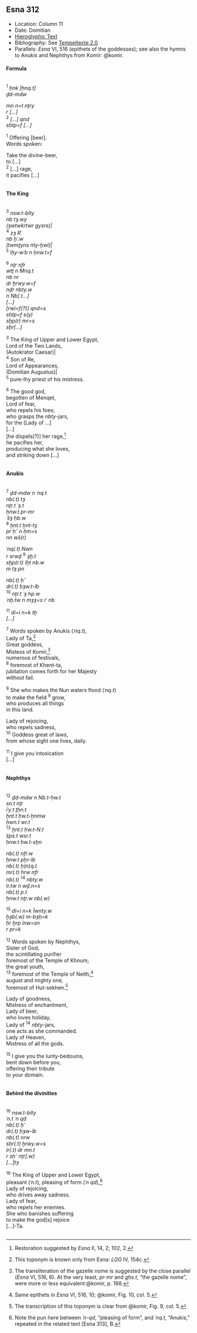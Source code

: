 ## Esna 312 {-}  

<style>  
  
  .col2 {  
    columns: 2 320px;         /* number of columns and width in pixels*/  
    -webkit-columns: 2 320px; /* chrome, safari */  
    -moz-columns: 2 320px;    /* firefox */  
    -webkit-column-break-inside: avoid;  
    -page-break-inside: avoid;  
    -break-inside: avoid;  
  }  
</style> 

- Location: Column 11
- Date: Domitian
- [Hieroglyphic Text](https://www.ifao.egnet.net/uploads/publications/enligne/Temples-Esna003.pdf#page=275){target="_blank"}
- Bibliography: See [Tempeltexte 2.0](http://www.tempeltexte.uni-tuebingen.de/portal/#/text-detail/1176){target="_blank"}
- Parallels: *Esna* VI, 516 (epithets of the goddesses); see also the hymns to Anukis and Nephthys from Komir: @komir.

#### Formula {-} 

<div class="col2">
  
^1^ *ḥnk [ḥnq.t]*  
*ḏd-mdw*  
   
*mn n=t nṯry*  
*r [...]*  
^2^ *[...] qnd*  
*sḥtp=f [...] *  
   
^1^ Offering [beer].  
Words spoken:  
  
Take the divine-beer,  
to [...]  
^2^ [...] rage,  
it pacifies [...]  
  
</div>
  
#### The King {-}
  
<div class="col2">

^3^ *nsw.t-bỉty*  
*nb tȝ.wy*  
*(ȝwtwkrtwr gysrs)|*  
^4^ *zȝ Rʿ*  
*nb ḫʿ.w*  
*(twmṯyns nty-ḫwỉ)|*  
^5^ *ỉḥy-wʿb n ḥnw.t=f*  
   
^6^ *nṯr nfr*  
*wtṯ n Mnq.t*  
*nb nr*  
*dr ḫrwy.w=f*  
*nḏr nbty.w*  
*n Nb[.t...]*  
*[...] *  
*[rwỉ=f(?)] qnd=s*  
*sḥtp=f s(y)*  
*sḫp(r) mr=s*  
*sḫr[...]*  
    
^3^ The King of Upper and Lower Egypt,  
Lord of the Two Lands,  
(Autokrator Caesar)|  
^4^ Son of Re,  
Lord of Appearances,  
(Domitian Augustus)|  
^5^ pure-Ihy priest of his mistress.  
    
^6^ The good god,    
begotten of Menqet,   
Lord of fear,    
who repels his foes;  
who grasps the *nbty*-jars,   
for the [Lady of ...]   
[...]  
[he dispels(?)] her rage,[^fn-312-1]  
he pacifies her,  
producing what she loves,  
and striking down [...]  

</div>

[^fn-312-1]: Restoration suggested by *Esna* II, 14, 2; 102, 2.
  
#### Anukis {-}
  
<div class="col2">

^7^ *ḏd-mdw n ʿnq.t*  
*nb(.t) tȝ*  
*nṯr.t ʿȝ.t*  
*ḥnw.t pr-mr*  
*ʿšȝ ḥb.w *  
^8^ *ḫnt.t ḫnt-tȝ*  
*pr ḥʿʿ n ḥm=s*  
*nn wš(r)*  
  
*ʿnq(.t) Nwn*  
*r srwḏ* ^9^ *ȝḫ.t*  
*sḫp(r.t) ỉḫt nb.w*  
*m tȝ pn*  
  
*nb(.t) ḥʿʿ*  
*dr(.t) ḥȝw.t-ỉb*  
^10^ *nṯr.t ʿȝ hp.w*  
*ʿnḫ.tw n mȝȝ=s rʿ nb*  
   
^11^ *dỉ=ỉ n=k tḫ *  
*[...]*    
   
^7^ Words spoken by Anukis (*ʿnq.t*),  
Lady of Ta,[^fn-312-1b]      
Great goddess,  
Mistess of Komir,[^fn-312-2]   
numerous of festivals,  
^8^ foremost of Khent-ta,      
jubilation comes forth for her Majesty    
without fail.   
  
^9^ She who makes the Nun waters flood (*ʿnq.t*)  
to make the field ^9^ grow,  
who produces all things  
in this land.  
  
Lady of rejoicing,   
who repels sadness,  
^10^ Goddess great of laws,  
from whose sight one lives, daily.  
  
^11^ I give you intoxication   
[...]  
  
</div>

[^fn-312-1b]: This toponym is known only from Esna: *LGG* IV, 154c.
[^fn-312-2]: The transliteration of the gazelle nome is suggested by the close parallel (*Esna* VI, 516, 6). At the very least, *pr-mr* and *gḥs.t*, "the gazelle nome", were more or less equivalent:@komir, p. 168. 

#### Nephthys {-}
  
<div class="col2">

^12^ *ḏd-mdw n Nb.t-ḥw.t*  
*sn.t nṯr*  
*ỉʿy.t ṯḥn.t*  
*ḫnt.t ḥw.t-ẖnmw*  
*ḥwn.t wr.t *  
^13^ *ḫnt.t ḥw.t-N.t*  
*šps.t wsr.t*  
*ḥnw.t ḥw.t-sḫn*  
   
*nb(.t) nfr.w*  
*ḥnw.t pẖr-ỉb*  
*nb(.t) ḥ(n)q.t*  
*mr(.t) hrw nfr*  
*nb(.t)* ^14^ *nbty.w*  
*ỉr.tw n wḏ.n=s*  
*nb(.t) p.t*  
*ḥnw.t nṯr.w nb(.w)*  
   
^15^ *dỉ=ỉ n=k Ỉwnty.w*  
*ḫȝb(.w) m-bȝḥ=k*  
*ḥr ḫrp ỉnw=sn*  
*r pr=k*  
  
^12^ Words spoken by Nephthys,  
Sister of God,  
the scintillating purifier  
foremost of the Temple of Khnum;  
the great youth,  
^13^ foremost of the Temple of Neith,[^fn-312-3]  
august and mighty one,  
foremost of Hut-sekhen.[^fn-312-4]    
  
Lady of goodness,    
Mistress of enchantment,  
Lady of beer,  
who loves holiday,   
Lady of ^14^ *nbty*-jars,   
one acts as she commanded.  
Lady of Heaven,  
Mistress of all the gods.  
  
^15^ I give you the Iunty-bedouins,  
bent down before you,  
offering their tribute  
to your domain.  
  
</div>

[^fn-312-3]: Same epithets in *Esna* VI, 516, 10; @komir, Fig. 10, col. 5.
[^fn-312-4]: The transcription of this toponym is clear from @komir, Fig. 9, col. 5.  

#### Behind the divinities {-}  

<div class="col2">  

^16^ *nsw.t-bỉty*  
*ʿn.t ʿn qd*  
*nb(.t) ḥʿʿ*  
*dr(.t) ḥȝw-ỉb*  
*nb(.t) nrw*  
*sḥr(.t) ḫrwy.w=s*  
*ỉr(.t) dr mn.t*  
*r sḥʿʿ nṯr[.w] *  
*[...]tȝ*  
    
^16^ The King of Upper and Lower Egypt,  
pleasant (*ʿn.t*), pleasing of form (*ʿn qd*),[^fn-312-5]  
Lady of rejoicing,  
who drives away sadness.  
Lady of fear,  
who repels her enemies.  
She who banishes suffering  
to make the god[s] rejoice  
[...]-Ta.

</div>

[^fn-312-5]: Note the pun here between *ʿn-qd*, "pleasing of form", and *ʿnq.t*, "Anukis," repeated in the related text [Esna 313], B.